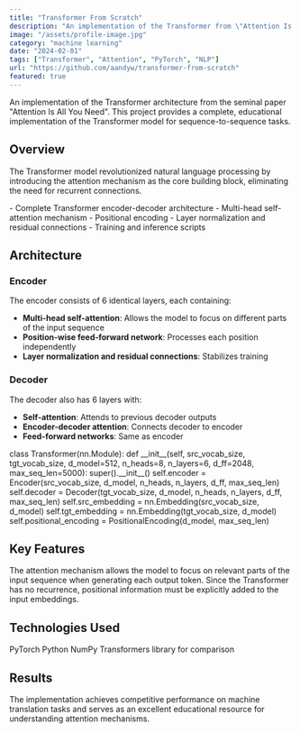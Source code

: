 ```yaml
---
title: "Transformer From Scratch"
description: "An implementation of the Transformer from \"Attention Is All You Need\""
image: "/assets/profile-image.jpg"
category: "machine learning"
date: "2024-02-01"
tags: ["Transformer", "Attention", "PyTorch", "NLP"]
url: "https://github.com/aandyw/transformer-from-scratch"
featured: true
---
```


An implementation of the Transformer architecture from the seminal paper "Attention Is All You Need". This project provides a complete, educational implementation of the Transformer model for sequence-to-sequence tasks.

## Overview

The Transformer model revolutionized natural language processing by introducing the attention mechanism as the core building block, eliminating the need for recurrent connections.

<FeatureList>
- Complete Transformer encoder-decoder architecture
- Multi-head self-attention mechanism
- Positional encoding
- Layer normalization and residual connections
- Training and inference scripts
</FeatureList>

## Architecture

### Encoder
The encoder consists of 6 identical layers, each containing:
- **Multi-head self-attention**: Allows the model to focus on different parts of the input sequence
- **Position-wise feed-forward network**: Processes each position independently
- **Layer normalization and residual connections**: Stabilizes training

### Decoder
The decoder also has 6 layers with:
- **Self-attention**: Attends to previous decoder outputs
- **Encoder-decoder attention**: Connects decoder to encoder
- **Feed-forward networks**: Same as encoder

<CodeBlock language="python">
class Transformer(nn.Module):
    def __init__(self, src_vocab_size, tgt_vocab_size, d_model=512, 
                 n_heads=8, n_layers=6, d_ff=2048, max_seq_len=5000):
        super().__init__()
        self.encoder = Encoder(src_vocab_size, d_model, n_heads, n_layers, d_ff, max_seq_len)
        self.decoder = Decoder(tgt_vocab_size, d_model, n_heads, n_layers, d_ff, max_seq_len)
        self.src_embedding = nn.Embedding(src_vocab_size, d_model)
        self.tgt_embedding = nn.Embedding(tgt_vocab_size, d_model)
        self.positional_encoding = PositionalEncoding(d_model, max_seq_len)
</CodeBlock>

## Key Features

<ProjectCard title="Multi-Head Attention" description="Scaled dot-product attention with multiple heads for parallel processing">
The attention mechanism allows the model to focus on relevant parts of the input sequence when generating each output token.
</ProjectCard>

<ProjectCard title="Positional Encoding" description="Sinusoidal positional encodings to give the model sequence order information">
Since the Transformer has no recurrence, positional information must be explicitly added to the input embeddings.
</ProjectCard>

## Technologies Used

<TechStack>
  <TechTag>PyTorch</TechTag>
  <TechTag>Python</TechTag>
  <TechTag>NumPy</TechTag>
  <TechTag>Transformers library for comparison</TechTag>
</TechStack>

## Results

The implementation achieves competitive performance on machine translation tasks and serves as an excellent educational resource for understanding attention mechanisms.

<ImageGrid>
  <ImageWithCaption src="/assets/transformer-architecture.png" alt="Transformer Architecture" caption="Complete Transformer architecture diagram" />
  <ImageWithCaption src="/assets/attention-weights.png" alt="Attention Weights" caption="Visualization of attention weights" />
</ImageGrid>
